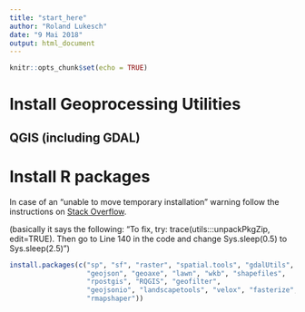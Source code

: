 ```yaml
---
title: "start_here"
author: "Roland Lukesch"
date: "9 Mai 2018"
output: html_document
---
```


```r
knitr::opts_chunk$set(echo = TRUE)
```

# Install Geoprocessing Utilities

## QGIS (including GDAL)

# Install R packages

In case of an "unable to move temporary installation" warning follow the instructions on [Stack Overflow](https://stackoverflow.com/questions/46590002/warning-in-install-packages-unable-to-move-temporary-installation).

(basically it says the following: "To fix, try: trace(utils:::unpackPkgZip, edit=TRUE). Then go to Line 140 in the code and change Sys.sleep(0.5) to Sys.sleep(2.5)")

```r
install.packages(c("sp", "sf", "raster", "spatial.tools", "gdalUtils",
                   "geojson", "geoaxe", "lawn", "wkb", "shapefiles",
                   "rpostgis", "RQGIS", "geofilter",
                   "geojsonio", "landscapetools", "velox", "fasterize",
                   "rmapshaper"))
```

